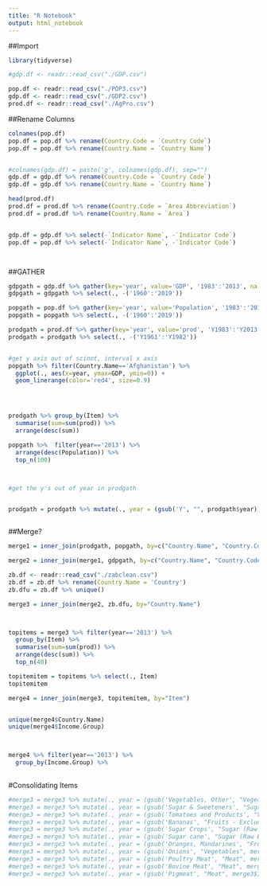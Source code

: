```yaml
---
title: "R Notebook"
output: html_notebook
---
```



##Import

```r
library(tidyverse)

#gdp.df <- readr::read_csv("./GDP.csv")

pop.df <- readr::read_csv("./POP3.csv")
gdp.df <- readr::read_csv("./GDP2.csv")
prod.df <- readr::read_csv("./AgPro.csv")
```


##Rename Columns

```r

colnames(pop.df)
pop.df = pop.df %>% rename(Country.Code = `Country Code`)
pop.df = pop.df %>% rename(Country.Name = `Country Name`)


#colnames(gdp.df) = paste('g', colnames(gdp.df), sep="")
gdp.df = gdp.df %>% rename(Country.Code = `Country Code`)
gdp.df = gdp.df %>% rename(Country.Name = `Country Name`)

head(prod.df)
prod.df = prod.df %>% rename(Country.Code = `Area Abbreviation`)
prod.df = prod.df %>% rename(Country.Name = `Area`)


gdp.df = gdp.df %>% select(-`Indicator Name`, -`Indicator Code`)
pop.df = pop.df %>% select(-`Indicator Name`, -`Indicator Code`)




```


##GATHER
```r

gdpgath = gdp.df %>% gather(key='year', value='GDP', '1983':'2013', na.rm=TRUE)
gdpgath = gdpgath %>% select(., -('1960':'2019'))

popgath = pop.df %>% gather(key='year', value='Population', '1983':'2013', na.rm=TRUE)
popgath = popgath %>% select(., -('1960':'2019'))

prodgath = prod.df %>% gather(key='year', value='prod', 'Y1983':'Y2013', na.rm=TRUE)
prodgath = prodgath %>% select(., -('Y1961':'Y1982'))


#get y axis out of scinot, interval x axis
popgath %>% filter(Country.Name=='Afghanistan') %>%
  ggplot(., aes(x=year, ymax=GDP, ymin=0)) +
  geom_linerange(color='red4', size=0.9)




prodgath %>% group_by(Item) %>%
  summarise(sum=sum(prod)) %>%
  arrange(desc(sum)) 

popgath %>%  filter(year=='2013') %>%
  arrange(desc(Population)) %>%
  top_n(100)



#get the y's out of year in prodgath


prodgath = prodgath %>% mutate(., year = (gsub('Y', "", prodgath$year)))



```








##Merge?

```r

merge1 = inner_join(prodgath, popgath, by=c("Country.Name", "Country.Code", "year"))

merge2 = inner_join(merge1, gdpgath, by=c("Country.Name", "Country.Code", "year"))

zb.df <- readr::read_csv("./zabclean.csv")
zb.df = zb.df %>% rename(Country.Name = 'Country')
zb.dfu = zb.df %>% unique()

merge3 = inner_join(merge2, zb.dfu, by="Country.Name")



topitems = merge3 %>% filter(year=='2013') %>%
  group_by(Item) %>%
  summarise(sum=sum(prod)) %>%
  arrange(desc(sum)) %>%
  top_n(40)

topitemitem = topitems %>% select(., Item)
topitemitem

merge4 = inner_join(merge3, topitemitem, by="Item")


unique(merge4$Country.Name)
unique(merge4$Income.Group)



merge4 %>% filter(year=='2013') %>%
  group_by(Income.Group) %>%
  
```

#Consolidating Items

```r
#merge3 = merge3 %>% mutate(., year = (gsub('Vegetables, Other', "Vegeatables", merge3$Item)))
#merge3 = merge3 %>% mutate(., year = (gsub('Sugar & Sweeteners', "Sugar (Raw Equivalent)", merge3$Item)))
#merge3 = merge3 %>% mutate(., year = (gsub('Tomatoes and Products', "Vegetables", merge3$Item)))
#merge3 = merge3 %>% mutate(., year = (gsub('Bananas', "Fruits - Excluding Wine", merge3$Item)))
#merge3 = merge3 %>% mutate(., year = (gsub('Sugar Crops', "Sugar (Raw Equivalent)", merge3$Item)))
#merge3 = merge3 %>% mutate(., year = (gsub('Sugar cane', "Sugar (Raw Equivalent)", merge3$Item)))
#merge3 = merge3 %>% mutate(., year = (gsub('Oranges, Mandarines', "Fruits - Excluding Wine", merge3$Item)))
#merge3 = merge3 %>% mutate(., year = (gsub('Onions', "Vegetables", merge3$Item)))
#merge3 = merge3 %>% mutate(., year = (gsub('Poultry Meat', "Meat", merge3$Item)))
#merge3 = merge3 %>% mutate(., year = (gsub('Bovine Meat', "Meat", merge3$Item)))
#merge3 = merge3 %>% mutate(., year = (gsub('Pigmeat', "Meat", merge3$Item)))
```






